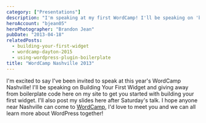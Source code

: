 ```yaml
---
category: ["Presentations"]
description: "I'm speaking at my first WordCamp! I'll be speaking on 'building your first widget' at Wordcamp Nashville 2013, join me there!"
heroAccount: "bjean05"
heroPhotographer: "Brandon Jean"
pubDate: "2013-04-18"
relatedPosts:
  - building-your-first-widget
  - wordcamp-dayton-2015
  - using-wordpress-plugin-boilerplate
title: "WordCamp Nashville 2013"
---
```


I'm excited to say I've been invited to speak at this year's WordCamp Nashville! I'll be speaking on Building Your First Widget and giving away from boilerplate code here on my site to get you started with building your first widget. I'll also post my slides here after Saturday's talk. I hope anyone near Nashville can come to [WordCamp](https://nashville.wordcamp.org/2013/), I'd love to meet you and we can all learn more about WordPress together!
